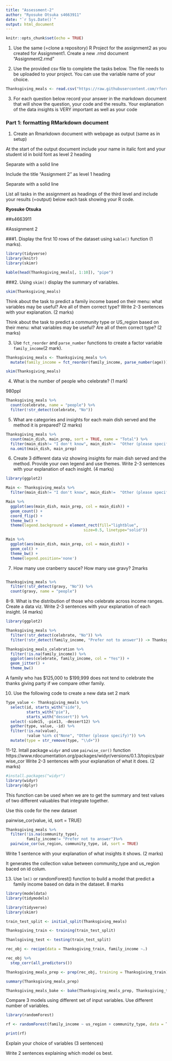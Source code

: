 ```yaml
---
title: "Assessment-2"
author: "Ryosuke Otsuka s4663911"
date: "`r Sys.Date()`"
output: html_document
---
```


```r
knitr::opts_chunk$set(echo = TRUE)
```

1. Use the same (=clone a repository) R Project for the assignment2 as you created for Assignment1. Create a new .rmd document "Assignment2.rmd"

2. Use the provided csv file to complete the tasks below. The file needs to be uploaded to your project. You can use the variable name of your choice.


```r
Thanksgiving_meals <- read.csv("https://raw.githubusercontent.com/rfordatascience/tidytuesday/master/data/2018/2018-11-20/thanksgiving_meals.csv")
```


3.  For each question below record your answer in the markdown document that will show the question, your code and the results.
Your explanation of the data insights is VERY important as well as your code

### Part 1: formatting RMarkdown document

1. Create an Rmarkdown document with webpage as output (same as in setup)

At the start of the output document include your name in italic font and 
your student id in bold font as level 2 heading 


Separate with a solid line 

Include the title “Assignment 2” as level 1 heading 

Separate with a solid line 

List all tasks in the assignment as headings of the third level and include your results (=output) below each task showing your R code. 

**Ryosuke Otsuka** 

##s4663911

#Assignment 2


###1. Display the first 10 rows of the dataset using `kable()` function (1 marks). 

```r
library(tidyverse)
library(knitr)
library(skimr)

```



```r
kable(head(Thanksgiving_meals[, 1:10]), "pipe")
```

###2. Using `skim()` display the summary of variables. 

```r
skim(Thanksgiving_meals)
```


Think about the task to predict a family income based on their menu: what variables may be useful? Are all of them correct type?
Write 2-3 sentences with your explanation. (2 marks)



Think about the task to predict a community type or US_region based on their menu: what variables may be useful? Are all of them correct type? (2 marks)

3. Use `fct_reorder` and `parse_number` functions to create a factor variable `family_income`(2 mark).

```r
Thanksgiving_meals <- Thanksgiving_meals %>%
  mutate(family_income = fct_reorder(family_income, parse_number(age)))

```

```r
skim(Thanksgiving_meals)
```

4. What is the number of people who celebrate? (1 mark)

980ppl

```r
Thanksgiving_meals %>%
  count(celebrate, name = "people") %>%
  filter(!str_detect(celebrate, "No"))
```

5. What are categories and insights for each main dish served and the method it is prepared? (2 marks)

```r
Thanksgiving_meals %>%
  count(main_dish, main_prep, sort = TRUE, name = "Total") %>%
  filter(main_dish!= "I don't know", main_dish!=  "Other (please specify)", main_prep!= "I don't know",main_prep!= "Other (please specify)")%>%
  na.omit(main_dish, main_prep)
```

6. Create 3 different data viz showing insights for main dish served and the method. Provide your own legend and use themes.
Write 2-3 sentences with your explanation of each insight. (4 marks)

```r
library(ggplot2)

Main <- Thanksgiving_meals %>%
  filter(main_dish!= "I don't know", main_dish!=  "Other (please specify)", main_prep!= "I don't know",main_prep!= "Other (please specify)")

Main %>%
  ggplot(aes(main_dish, main_prep, col = main_dish)) +
  geom_count() + 
  coord_flip() + 
  theme_bw() +
  theme(legend.background = element_rect(fill="lightblue", 
                                  size=0.5, linetype="solid"))

```


```r
Main %>%
  ggplot(aes(main_dish, main_prep, col = main_dish)) +
  geom_col() + 
  theme_bw() +
  theme(legend.position='none')
```



7. How many use cranberry sauce? How many use gravy? 2marks

```r

```

```r
Thanksgiving_meals %>%
  filter(!str_detect(gravy, "No")) %>%
  count(gravy, name = "people")
```



8-9. What is the distribution of those who celebrate across income ranges. Create a data viz.
Write 2-3 sentences with your explanation of each insight. (4 marks)


```r
library(ggplot2)

Thanksgiving_meals %>%
  filter(!str_detect(celebrate, "No")) %>%
  filter(!str_detect(family_income, "Prefer not to answer")) -> Thanksgiving_meals_celebration

Thanksgiving_meals_celebration %>% 
  filter(!is.na(family_income)) %>%
  ggplot(aes(celebrate, family_income, col = "Yes")) + 
  geom_jitter() +
  theme_bw()

```

A family who has $125,000 to $199,999 does not tend to celebrate the thanks giving party if we compare other family. 

10. Use the following code to create a new data set 2 mark
```r
Type_value <- Thanksgiving_meals %>%
  select(id, starts_with("side"),
         starts_with("pie"),
         starts_with("dessert")) %>%
  select(-side15, -pie13, -dessert12) %>%
  gather(type, value, -id) %>%
  filter(!is.na(value),
         !value %in% c("None", "Other (please specify)")) %>%
  mutate(type = str_remove(type, "\\d+"))
```

11-12. Intall package `widyr` and use `pairwise_cor()` function https://www.rdocumentation.org/packages/widyr/versions/0.1.3/topics/pairwise_cor
Write 2-3 sentences with your explanation of what it does. (2 marks)

```r
#install.packages("widyr")
library(widyr)
library(dplyr)
```

This function can be used when we are to get the summary and test values of two different valuables that integrate together. 

Use this code for the new dataset

pairwise_cor(value, id, sort = TRUE)

```r
Thanksgiving_meals %>%
  filter(!is.na(community_type), 
         family_income!= "Prefer not to answer")%>%
  pairwise_cor(us_region, community_type, id, sort = TRUE)
```

Write 1 sentence with your explanation of what insights it shows. (2 marks)

It generates the collection value between community_type and us_region baced on id colum. 


13. Use `lm()` or randomForest() function to build a model that predict a family income based on data in the dataset. 8 marks

```r
library(modeldata)
library(tidymodels)

library(tidyverse)
library(skimr)

```

```r
train_test_split <- initial_split(Thanksgiving_meals)

Thanksgiving_train <- training(train_test_split)

Thanlsgiving_test <- testing(train_test_split)

```


```r
rec_obj <- recipe(data = Thanksgiving_train, family_income ~.)

```


```r
rec_obj %>%
  step_corr(all_predictors())
```

```r
Thanksgiving_meals_prep <- prep(rec_obj, training = Thanksgiving_train)

summary(Thanksgiving_meals_prep)
```
```r
Thanksgiving_meals_bake <- bake(Thanksgiving_meals_prep, Thanksgiving_train)
```

Compare 3 models using different set of input variables. Use different number of variables.

```r

library(randomForest)

rf <- randomForest(family_income ~ us_region + community_type, data = Thanksgiving_meals, na.action = na.omit)

print(rf)

```


Explain your choice of variables (3 sentences) 

Write 2 sentences explaining which model os best.